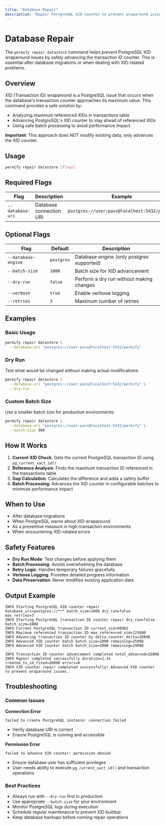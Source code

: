 ```yaml
---
title: "Database Repair"
description: "Repair PostgreSQL XID counter to prevent wraparound issues"
---
```


# Database Repair

The `permify repair datastore` command helps prevent PostgreSQL XID wraparound issues by safely advancing the transaction ID counter. This is essential after database migrations or when dealing with XID-related problems.

## Overview

XID (Transaction ID) wraparound is a PostgreSQL issue that occurs when the database's transaction counter approaches its maximum value. This command provides a safe solution by:

- Analyzing maximum referenced XIDs in transactions table
- Advancing PostgreSQL's XID counter to stay ahead of referenced XIDs
- Using safe batch processing to avoid performance impact

**Important**: This approach does NOT modify existing data, only advances the XID counter.

## Usage

```bash
permify repair datastore [flags]
```

## Required Flags

| Flag | Description | Example |
|------|-------------|---------|
| `--database-uri` | Database connection URI | `postgres://user:pass@localhost:5432/permify` |

## Optional Flags

| Flag | Default | Description |
|------|---------|-------------|
| `--database-engine` | `postgres` | Database engine (only postgres supported) |
| `--batch-size` | `1000` | Batch size for XID advancement |
| `--dry-run` | `false` | Perform a dry run without making changes |
| `--verbose` | `true` | Enable verbose logging |
| `--retries` | `3` | Maximum number of retries |

## Examples

### Basic Usage

```bash
permify repair datastore \
  --database-uri "postgres://user:pass@localhost:5432/permify"
```

### Dry Run

Test what would be changed without making actual modifications:

```bash
permify repair datastore \
  --database-uri "postgres://user:pass@localhost:5432/permify" \
  --dry-run
```

### Custom Batch Size

Use a smaller batch size for production environments:

```bash
permify repair datastore \
  --database-uri "postgres://user:pass@localhost:5432/permify" \
  --batch-size 500
```

## How It Works

1. **Current XID Check**: Gets the current PostgreSQL transaction ID using `pg_current_xact_id()`
2. **Reference Analysis**: Finds the maximum transaction ID referenced in the transactions table
3. **Gap Calculation**: Calculates the difference and adds a safety buffer
4. **Batch Processing**: Advances the XID counter in configurable batches to minimize performance impact

## When to Use

- After database migrations
- When PostgreSQL warns about XID wraparound
- As a preventive measure in high-transaction environments
- When encountering XID-related errors

## Safety Features

- **Dry Run Mode**: Test changes before applying them
- **Batch Processing**: Avoids overwhelming the database
- **Retry Logic**: Handles temporary failures gracefully
- **Verbose Logging**: Provides detailed progress information
- **Data Preservation**: Never modifies existing application data

## Output Example

```
INFO Starting PostgreSQL XID counter repair database_uri=postgres://*** batch_size=1000 dry_run=false max_retries=3
INFO Starting PostgreSQL transaction ID counter repair dry_run=false batch_size=1000
INFO Current PostgreSQL transaction ID current_xid=99902
INFO Maximum referenced transaction ID max_referenced_xid=125000
INFO Advancing transaction ID counter by delta counter_delta=26098
INFO Advanced XID counter batch batch_size=1000 remaining=25098
INFO Advanced XID counter batch batch_size=1000 remaining=24098
...
INFO Transaction ID counter advancement completed total_advanced=26098
INFO Repair completed successfully duration=2.3s created_tx_id_fixed=26098 errors=0
INFO XID counter repair completed successfully! Advanced XID counter to prevent wraparound issues.
```

## Troubleshooting

### Common Issues

**Connection Error**
```
failed to create PostgreSQL instance: connection failed
```
- Verify database URI is correct
- Ensure PostgreSQL is running and accessible

**Permission Error**
```
failed to advance XID counter: permission denied
```
- Ensure database user has sufficient privileges
- User needs ability to execute `pg_current_xact_id()` and transaction operations

### Best Practices

- Always run with `--dry-run` first in production
- Use appropriate `--batch-size` for your environment
- Monitor PostgreSQL logs during execution
- Schedule regular maintenance to prevent XID buildup
- Keep database backups before running repair operations